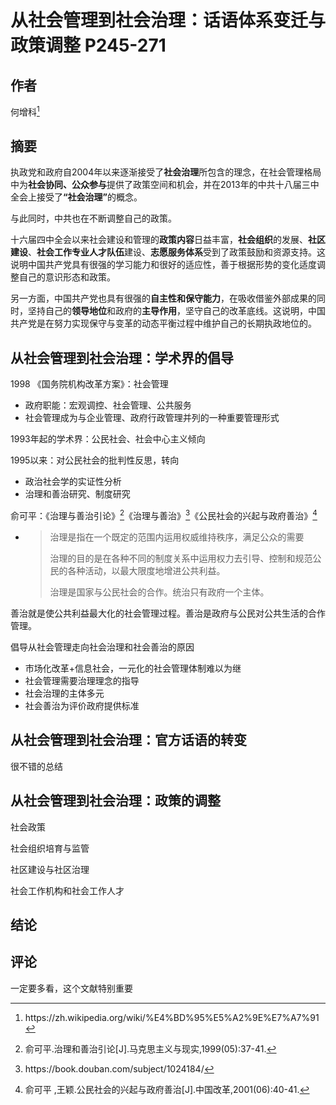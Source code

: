 # 从社会管理到社会治理：话语体系变迁与政策调整 P245-271

## 作者

何增科[^1]

## 摘要

执政党和政府自2004年以来逐渐接受了**社会治理**所包含的理念，在社会管理格局中为**社会协同、公众参与**提供了政策空间和机会，并在2013年的中共十八届三中全会上接受了**“社会治理”**的概念。

与此同时，中共也在不断调整自己的政策。

十六届四中全会以来社会建设和管理的**政策内容**日益丰富，**社会组织**的发展、**社区建设**、**社会工作专业人才队伍**建设、**志愿服务体系**受到了政策鼓励和资源支持。这说明中国共产党具有很强的学习能力和很好的适应性，善于根据形势的变化适度调整自己的意识形态和政策。

另一方面，中国共产党也具有很强的**自主性和保守能力**，在吸收借鉴外部成果的同时，坚持自己的**领导地位**和政府的**主导作用**，坚守自己的改革底线。这说明，中国共产党是在努力实现保守与变革的动态平衡过程中维护自己的长期执政地位的。

## 从社会管理到社会治理：学术界的倡导

1998 《国务院机构改革方案》：社会管理

* 政府职能：宏观调控、社会管理、公共服务
* 社会管理成为与企业管理、政府行政管理并列的一种重要管理形式

1993年起的学术界：公民社会、社会中心主义倾向

1995以来：对公民社会的批判性反思，转向

* 政治社会学的实证性分析
* 治理和善治研究、制度研究

俞可平：《治理与善治引论》[^2]《治理与善治》[^3]《公民社会的兴起与政府善治》[^4]

* > 治理是指在一个既定的范围内运用权威维持秩序，满足公众的需要
  >
  > 治理的目的是在各种不同的制度关系中运用权力去引导、控制和规范公民的各种活动，以最大限度地增进公共利益。
  >
  > 治理是国家与公民社会的合作。统治只有政府一个主体。

善治就是使公共利益最大化的社会管理过程。善治是政府与公民对公共生活的合作管理。

倡导从社会管理走向社会治理和社会善治的原因

* 市场化改革+信息社会，一元化的社会管理体制难以为继
* 社会管理需要治理理念的指导
* 社会治理的主体多元
* 社会善治为评价政府提供标准

## 从社会管理到社会治理：官方话语的转变

很不错的总结

## 从社会管理到社会治理：政策的调整

社会政策

社会组织培育与监管

社区建设与社区治理

社会工作机构和社会工作人才

## 结论

## 评论

一定要多看，这个文献特别重要



[^1]: https://zh.wikipedia.org/wiki/%E4%BD%95%E5%A2%9E%E7%A7%91
[^2]: 俞可平.治理和善治引论[J].马克思主义与现实,1999(05):37-41.
[^3]: https://book.douban.com/subject/1024184/
[^4]: 俞可平 ,王颖.公民社会的兴起与政府善治[J].中国改革,2001(06):40-41.

